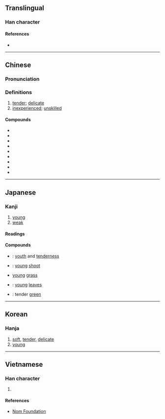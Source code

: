 {{also|嫰|㜛|媆}}
{{character info/new}}
==Translingual==

===Han character===
{{Han char|rn=38|rad=女|as=11|sn=14|four=48440|canj=VDLK|ids=⿰女敕}}

====References====
* {{Han ref|kx=0270.110|dkj=06666|dj=0538.070|hdz=21075.150|uh=5AE9|ud=23273|bh=B9E0|bd=47584}}

----

==Chinese==
{{zh-forms}}

===Pronunciation===
{{zh-pron
|m=nèn
|ma=Zh-nèn.ogg
|c=nyun6
|h=pfs=nun
|md=nâung
|mn=lūn
|w=3nen
|cat=a
}}

===Definitions===
{{zh-hanzi}}

# [[tender]]; [[delicate]]
# [[inexperienced]]; [[unskilled]]

====Compounds====
* {{zh-l|嫩紅}}
* {{zh-l|嫩黃}}
* {{zh-l|嫩綠}}
* {{zh-l|嫩氣}}
* {{zh-l|嫩弱}}
* {{zh-l|嫩生}}
* {{zh-l|嫩生生}}
* {{zh-l|嫩芽}}
* {{zh-l|嫩葉}}

{{zh-cat|Intermediate}}

----

==Japanese==

===Kanji===
{{ja-kanji|grade=|rs=女11}}

# [[young]]
# [[weak]]

====Readings====
{{ja-readings|goon=[[のん]] (non)|kanon=[[どん]] (don)|kun=[[わかい]] (wakai)}}

====Compounds====
{{der-top|Compounds}}
* {{ja-r|稚嫩|ちどん}}: [[youth]] and [[tenderness]]
* {{ja-r|嫩芽|どんが}}: [[young]] [[shoot]]
* {{ja-r|嫩草|どんそう}} [[young]] [[grass]]
* {{ja-r|嫩葉|どんよう}}: [[young]] [[leaves]]
* {{ja-r|嫩緑|どんりょく}}: tender [[green]]
{{der-bottom}}

----

==Korean==

===Hanja===
{{ko-hanja|hangeul=눈|mr=nun}}

# [[soft]], [[tender]], [[delicate]]
# [[young]]

----

==Vietnamese==

===Han character===
{{vi-hantu|[[non]], [[nộn]], [[nỏn]], [[nồn]], [[nõn]], [[nọn]]|rs=女11}}

# {{defn|lang=vi|sort=女11}}

====References====
* [http://nomfoundation.org/common/nom_details.php?codepoint=5ae9 Nom Foundation]
